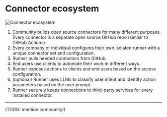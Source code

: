 # Connector ecosystem

![Connector ecosystem](/img/connery-connector-ecosystem.jpeg)

1. Community builds open source connectors for many different purposes.
   Every connector is a separate open source GitHub repo (similar to GitHub Actions).
2. Every company or individual configures their own isolated runner with a unique connector set and configuration.
3. Runner pulls needed connectors from GitHub.
4. End users use clients to automate their work in different ways.
5. Runner exposes actions to clients and end users based on the access configuration.
6. (optional) Runner uses LLMs to classify user intent and identify action parameters based on the user prompt.
7. Runner securely keeps connections to third-party services for every installed connector.

---

(TODO: mention community!)
